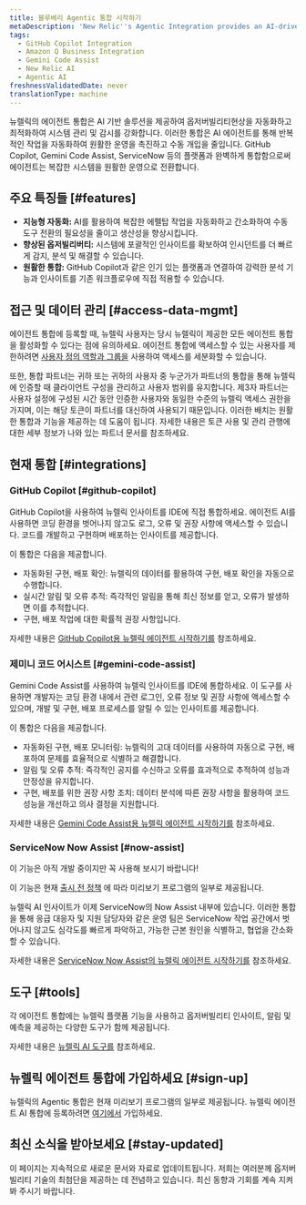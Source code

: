 ```yaml
---
title: 블루베리 Agentic 통합 시작하기
metaDescription: 'New Relic''s Agentic Integration provides an AI-driven solution to automate and optimize observability workflows, enhancing system management and monitoring'
tags:
  - GitHub Copilot Integration
  - Amazon Q Business Integration
  - Gemini Code Assist
  - New Relic AI
  - Agentic AI
freshnessValidatedDate: never
translationType: machine
---
```


뉴렐릭의 에이전트 통합은 AI 기반 솔루션을 제공하여 옵저버빌리티현상을 자동화하고 최적화하여 시스템 관리 및 감시를 강화합니다. 이러한 통합은 AI 에이전트를 통해 반복적인 작업을 자동화하여 원활한 운영을 촉진하고 수동 개입을 줄입니다. GitHub Copilot, Gemini Code Assist, ServiceNow 등의 플랫폼과 완벽하게 통합함으로써 에이전트는 복잡한 시스템을 원활한 운영으로 전환합니다.

## 주요 특징들 [#features]

* **지능형 자동화:** AI를 활용하여 복잡한 에펠탑 작업을 자동화하고 간소화하여 수동 도구 전환의 필요성을 줄이고 생산성을 향상시킵니다.
* **향상된 옵저빌리버티:** 시스템에 포괄적인 인사이트를 확보하여 인시던트를 더 빠르게 감지, 분석 및 해결할 수 있습니다.
* **원활한 통합:** GitHub Copilot과 같은 인기 있는 플랫폼과 연결하여 강력한 분석 기능과 인사이트를 기존 워크플로우에 직접 적용할 수 있습니다.

## 접근 및 데이터 관리 [#access-data-mgmt]

에이전트 통합에 등록할 때, 뉴렐릭 사용자는 당시 뉴렐릭이 제공한 모든 에이전트 통합을 활성화할 수 있다는 점에 유의하세요. 에이전트 통합에 액세스할 수 있는 사용자를 제한하려면 [사용자 정의 역할과 그룹을](/docs/accounts/accounts-billing/new-relic-one-user-management/account-user-mgmt-tutorial/#roles) 사용하여 액세스를 세분화할 수 있습니다.

또한, 통합 파트너는 귀하 또는 귀하의 사용자 중 누군가가 파트너의 통합을 통해 뉴렐릭에 인증할 때 클라이언트 구성을 관리하고 사용자 범위를 유지합니다. 제3자 파트너는 사용자 설정에 구성된 시간 동안 인증한 사용자와 동일한 수준의 뉴렐릭 액세스 권한을 가지며, 이는 해당 토큰이 파트너를 대신하여 사용되기 때문입니다. 이러한 배치는 원활한 통합과 기능을 제공하는 데 도움이 됩니다. 자세한 내용은 토큰 사용 및 관리 관행에 대한 세부 정보가 나와 있는 파트너 문서를 참조하세요.

## 현재 통합 [#integrations]

### GitHub Copilot [#github-copilot]

GitHub Copilot을 사용하여 뉴렐릭 인사이트를 IDE에 직접 통합하세요. 에이전트 AI를 사용하면 코딩 환경을 벗어나지 않고도 로그, 오류 및 권장 사항에 액세스할 수 있습니다. 코드를 개발하고 구현하며 배포하는 인사이트를 제공합니다.

이 통합은 다음을 제공합니다.

* 자동화된 구현, 배포 확인: 뉴렐릭의 데이터를 활용하여 구현, 배포 확인을 자동으로 수행합니다.
* 실시간 알림 및 오류 추적: 즉각적인 알림을 통해 최신 정보를 얻고, 오류가 발생하면 이를 추적합니다.
* 구현, 배포 작업에 대한 확률적 권장 사항입니다.

자세한 내용은 [GitHub Copilot용 뉴렐릭 에이전트 시작하기를](/docs/agentic-ai/agentic-integration/github-copilot-integration) 참조하세요.

### 제미니 코드 어시스트 [#gemini-code-assist]

Gemini Code Assist를 사용하여 뉴렐릭 인사이트를 IDE에 통합하세요. 이 도구를 사용하면 개발자는 코딩 환경 내에서 관련 로그인, 오류 정보 및 권장 사항에 액세스할 수 있으며, 개발 및 구현, 배포 프로세스를 알릴 수 있는 인사이트를 제공합니다.

이 통합은 다음을 제공합니다.

* 자동화된 구현, 배포 모니터링: 뉴렐릭의 고대 데이터를 사용하여 자동으로 구현, 배포하여 문제를 효율적으로 식별하고 해결합니다.
* 알림 및 오류 추적: 즉각적인 공지를 수신하고 오류를 효과적으로 추적하여 성능과 안정성을 유지합니다.
* 구현, 배포를 위한 권장 사항 조치: 데이터 분석에 따른 권장 사항을 활용하여 코드 성능을 개선하고 의사 결정을 지원합니다.

자세한 내용은 [Gemini Code Assist용 뉴렐릭 에이전트 시작하기를](/docs/agentic-ai/agentic-integration/gemini-integration) 참조하세요.

### ServiceNow Now Assist [#now-assist]

<Callout title="시사">
  이 기능은 아직 개발 중이지만 꼭 사용해 보시기 바랍니다!

  이 기능은 현재 [출시 전 정책](/docs/licenses/license-information/referenced-policies/new-relic-pre-release-policy) 에 따라 미리보기 프로그램의 일부로 제공됩니다.
</Callout>

뉴렐릭 AI 인사이트가 이제 ServiceNow의 Now Assist 내부에 있습니다. 이러한 통합을 통해 응급 대응자 및 지원 담당자와 같은 운영 팀은 ServiceNow 작업 공간에서 벗어나지 않고도 심각도를 빠르게 파악하고, 가능한 근본 원인을 식별하고, 협업을 간소화할 수 있습니다.

자세한 내용은 [ServiceNow Now Assist의 뉴렐릭 에이전트 시작하기를](/docs/agentic-ai/agentic-integration/servicenow-integration) 참조하세요.

## 도구 [#tools]

각 에이전트 통합에는 뉴렐릭 플랫폼 기능을 사용하고 옵저버빌리티 인사이트, 알림 및 예측을 제공하는 다양한 도구가 함께 제공됩니다.

자세한 내용은 [뉴렐릭 AI 도구를](/docs/agentic-ai/tools) 참조하세요.

## 뉴렐릭 에이전트 통합에 가입하세요 [#sign-up]

뉴렐릭의 Agentic 통합은 현재 미리보기 프로그램의 일부로 제공됩니다. 뉴렐릭 에이전트 AI 통합에 등록하려면 [여기에서](https://one.newrelic.com/promotion-flow?state=d0158fb3-6148-4e91-cb2e-58c7af617432) 가입하세요.

## 최신 소식을 받아보세요 [#stay-updated]

이 페이지는 지속적으로 새로운 문서와 자료로 업데이트됩니다. 저희는 여러분께 옵저버빌리티 기술의 최첨단을 제공하는 데 전념하고 있습니다. 최신 동향과 기회를 계속 지켜봐 주시기 바랍니다.